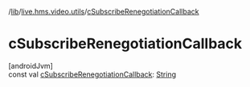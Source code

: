 /[lib](/api-reference/android/v2/home/content)/[live.hms.video.utils](index)/[cSubscribeRenegotiationCallback](c-subscribe-renegotiation-callback)

# cSubscribeRenegotiationCallback

[androidJvm]\
const val [cSubscribeRenegotiationCallback](c-subscribe-renegotiation-callback): [String](https://kotlinlang.org/api/latest/jvm/stdlib/kotlin/-string/index.html)
